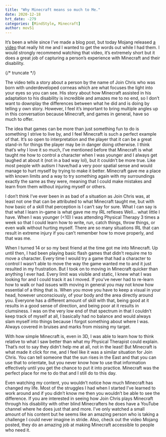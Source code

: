 ```yaml
---
title: "Why Minecraft means so much to Me."
date: 2020-12-18
hrt_date: -279
categories: [MindStyle, Minecraft]
author: mov51
---
```


It’s been a while since I’ve made a blog post, but today Mojang released [a video](https://www.youtube.com/watch?v=7x0ZOB5UoSw) that really hit me and I wanted to get the words out while I had them. I would strongly recommend watching that video, it’s extremely short but it does a great job of capturing a person’s experience with Minecraft and their disability.  

{/* truncate */}

The video tells a story about a person by the name of Join Chris who was born with underdeveloped corneas which are what focuses the light into your eyes so you can see. His story about how Minecraft assisted in his adaptation to his disability is incredible and amazes me to no end, so I don’t want to downplay the differences between what he did and is doing by telling y own story. However, I feel it’s important to bring multiple angles up in this conversation because Minecraft, and games in general, have so much to offer.  

The idea that games can be more than just something fun to do is something I strive to live by, and I feel Minecraft is such a perfect example of that. It’s so open to interpretation and the player that it can be a great stand-in for things the player may be in danger doing otherwise. I think that’s why I love it so much, I’ve mentioned before that Minecraft is what taught me how to control a character when I was younger and I always get laughed at about it (not in a bad way lol), but it couldn’t be more true. Like most people with autism I have/had a very poor spatial sense and would manage to hurt myself by trying to make it better. Minecraft gave me a place with known limits and a way to try something again with my surroundings exactly the same as they were, meaning that I could make mistakes and learn from them without injuring myself or others.  

I don’t think I’ve ever been in as bad of a situation as Join Chris was, at least not one that can be attributed to what Minecraft taught me, but with how basic of a skill that perception is I can’t say for sure. What I can say is that what I learn in-game is what gave me my IRL reflexes Well… what little I have. When I was younger (\<10) I was attending Physical Therapy 3 times a week so that I could learn how to write, run, catch things, throw things, or even walk without hurting myself. There are so many situations IRL that can result in extreme injury if you can’t remember how to move properly, and that was me.  

When I turned 14 or so my best friend at the time got me into Minecraft. Up until then, I had been playing basic flash games that didn’t require me to move a character. Every time I would try a game that had a character to control I wasn’t able to move the way the game wanted me to and it just resulted in my frustration. But I took on to moving in Minecraft quicker than anything I ever had. Every limit was visible and static, I knew what I was looking for and I could track it as I moved.
If you’ve never had to re-learn how to walk or had issues with moving in general you may not know how essential of a thing that is. When you move you have to keep a visual in your head, however unconsciously, of your body and the area directly around you. Everyone has a different amount of skill with that, being good at it results in a good sense of direction, and being poor at it results in clumsiness. I was on the very low end of that spectrum in that I couldn’t keep track of myself at all, I basically had no balance and would always slam myself into things because I forgot something about where I was. Always covered in bruises and marks from missing my target.  

With how simple Minecraft is, even in 3D, I was able to learn how to think relative to what I saw better than what my Physical Therapist could explain. That’s not to say they didn’t help me at all, not in the least! But Minecraft is what made it click for me, and I feel like it was a similar situation for Join Chris. You can tell someone that the sun rises in the East and that you can use that to orientate, but you never know how to use that information effectively until you get the chance to put it into practice. Minecraft was the perfect place for me to do that and I still do to this day.  

Even watching my content, you wouldn’t notice how much Minecraft has changed my life. Most of the struggles I had when I started I’ve learned to work around and if you didn’t know me then you wouldn’t be able to see the difference. If you are interested in seeing how Join Chris plays Minecraft through his disability with other blind Minecrafters he does have a YouTube channel where he does just that and more. I’ve only watched a small amount of his content but he seems like an amazing person who is taking a challenge I could never imagine in stride.
Also, check out the video Mojang posted, they do an amazing job at making Minecraft accessible to people who need it.